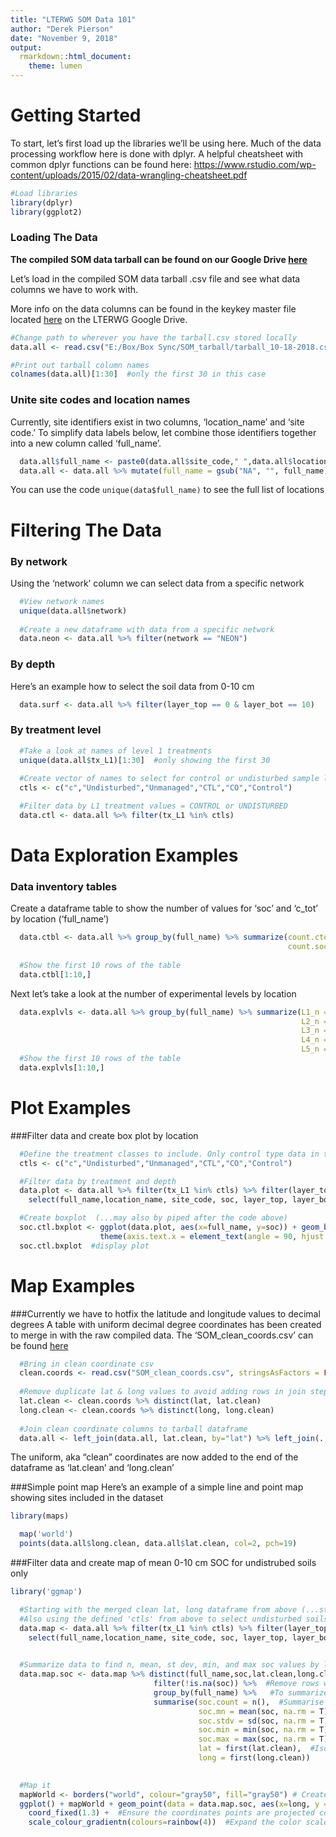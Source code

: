---
title: "LTERWG SOM Data 101"
author: "Derek Pierson"
date: "November 9, 2018"
output:
  rmarkdown::html_document:
    theme: lumen
---

# Getting Started

To start, let's first load up the libraries we'll be using here.  Much of the data processing workflow here is done with dplyr. A helpful cheatsheet with common dplyr  functions can be found here: [https://www.rstudio.com/wp-content/uploads/2015/02/data-wrangling-cheatsheet.pdf](https://www.rstudio.com/wp-content/uploads/2015/02/data-wrangling-cheatsheet.pdf)


```{r warning = FALSE, message = FALSE}
#Load libraries
library(dplyr)
library(ggplot2)
```


### Loading The Data
**The compiled SOM data tarball can be found on our Google Drive [here](https://drive.google.com/drive/folders/1bQcTB8lZtE0vjuZ_kvPvDbHCyv0PLbt6?ogsrc=32)**

Let's load in the compiled SOM data tarball .csv file and see what data columns we have to work with.

More info on the data columns can be found in the keykey master file located [here](https://drive.google.com/open?id=1kF-v3amzgqcjYXeJz7dfTgGuzb5xG0rY31Y1C6rR4kw) on the LTERWG Google Drive.

``` {r}
#Change path to wherever you have the tarball.csv stored locally
data.all <- read.csv("E:/Box/Box Sync/SOM_tarball/tarball_10-18-2018.csv", stringsAsFactors = FALSE)  

#Print out tarball column names
colnames(data.all)[1:30]  #only the first 30 in this case
```

### Unite site codes and location names
Currently, site identifiers exist in two columns, 'location_name' and 'site code.'  To simplify data labels below, let combine those identifiers together into a new column called 'full_name'.
```{r}
  data.all$full_name <- paste0(data.all$site_code," ",data.all$location_name)  #Concatenate strings
  data.all <- data.all %>% mutate(full_name = gsub("NA", "", full_name))  #Remove NA from strings
```
You can use the code `unique(data$full_name)` to see the full list of locations


# Filtering The Data

### By network
Using the 'network' column we can select data from a specific network
```{r}
  #View network names  
  unique(data.all$network)
  
  #Create a new dataframe with data from a specific network
  data.neon <- data.all %>% filter(network == "NEON")   
```
 
### By depth 
Here's an example how to select the soil data from 0-10 cm
```{r}
  data.surf <- data.all %>% filter(layer_top == 0 & layer_bot == 10)
```


### By treatment level
```{r}
  #Take a look at names of level 1 treatments
  unique(data.all$tx_L1)[1:30]  #only showing the first 30
  
  #Create vector of names to select for control or undisturbed sample locations
  ctls <- c("c","Undisturbed","Unmanaged","CTL","CO","Control")

  #Filter data by L1 treatment values = CONTROL or UNDISTURBED
  data.ctl <- data.all %>% filter(tx_L1 %in% ctls)
```


# Data Exploration Examples

### Data inventory tables
Create a dataframe table to show the number of values for 'soc' and 'c_tot' by location ('full_name')
```{r}
  data.ctbl <- data.all %>% group_by(full_name) %>% summarize(count.ctot = n_distinct(c_tot, na.rm = TRUE),
                                                              count.soc = n_distinct(soc, na.rm = TRUE))
  
  #Show the first 10 rows of the table
  data.ctbl[1:10,]
```


Next let's take a look at the number of experimental levels by location
```{r}
  data.explvls <- data.all %>% group_by(full_name) %>% summarize(L1_n = n_distinct(L1, na.rm = TRUE),
                                                                 L2_n = n_distinct(L2, na.rm = TRUE),
                                                                 L3_n = n_distinct(L3, na.rm = TRUE),
                                                                 L4_n = n_distinct(L4, na.rm = TRUE),
                                                                 L5_n = n_distinct(L5, na.rm = TRUE))
  #Show the first 10 rows of the table
  data.explvls[1:10,]
```

# Plot Examples
###Filter data and create box plot by location
```{r warning = FALSE, message = FALSE, fig.width = 10, fig.height=6}
  
  #Define the treatment classes to include. Only control type data in this case.
  ctls <- c("c","Undisturbed","Unmanaged","CTL","CO","Control")

  #Filter data by treatment and depth 
  data.plot <- data.all %>% filter(tx_L1 %in% ctls) %>% filter(layer_top == 0 & layer_bot == 10) %>% 
    select(full_name,location_name, site_code, soc, layer_top, layer_bot)  #Simplify the dataframe by selecting                                                                                                       only the columns we may need for                                                                                                          this plot/task

  #Create boxplot  (...may also by piped after the code above)
  soc.ctl.bxplot <- ggplot(data.plot, aes(x=full_name, y=soc)) + geom_boxplot() + 
                    theme(axis.text.x = element_text(angle = 90, hjust = 1))  #Rotate x-axis labels 
  soc.ctl.bxplot  #display plot
```


# Map Examples

###Currently we have to hotfix the latitude and longitude values to decimal degrees
A table with uniform decimal degree coordinates has been created to merge in with the raw compiled data. The 'SOM_clean_coords.csv' can be found [here](https://drive.google.com/open?id=1jdhUkP6G3FYQhEZDIYBN6sQ930bxsZp8)
```{r}
  #Bring in clean coordinate csv
  clean.coords <- read.csv("SOM_clean_coords.csv", stringsAsFactors = FALSE)
  
  #Remove duplicate lat & long values to avoid adding rows in join step
  lat.clean <- clean.coords %>% distinct(lat, lat.clean)
  long.clean <- clean.coords %>% distinct(long, long.clean)
  
  #Join clean coordinate columns to tarball dataframe
  data.all <- left_join(data.all, lat.clean, by="lat") %>% left_join(., long.clean, by="long")
```
The uniform, aka "clean" coordinates are now added to the end of the dataframe as 'lat.clean' and 'long.clean' 


###Simple point map
Here's an example of a simple line and point map showing sites included in the dataset
```{r}
library(maps)

  map('world')
  points(data.all$long.clean, data.all$lat.clean, col=2, pch=19)
```

  
###Filter data and create map of mean 0-10 cm SOC for undistrubed soils only
```{r warning = FALSE, message = FALSE, fig.width = 10, fig.height=6}
library('ggmap')

  #Starting with the merged clean lat, long dataframe from above (...still named data.all)
  #Also using the defined 'ctls' from above to select undisturbed soils only
  data.map <- data.all %>% filter(tx_L1 %in% ctls) %>% filter(layer_top == 0 & layer_bot == 10) %>% 
    select(full_name,location_name, site_code, soc, layer_top, layer_bot, lat.clean, long.clean)
  

  #Summarize data to find n, mean, st dev, min, and max soc values by location
  data.map.soc <- data.map %>% distinct(full_name,soc,lat.clean,long.clean) %>%  #Remove duplicate rows
                                filter(!is.na(soc)) %>%  #Remove rows with NA for soc 
                                group_by(full_name) %>%   #To summarize the data by location, first we need                                                                                          to group it by location
                                summarise(soc.count = n(),  #Summarise creates new dataframe with desired                                                                                              group statistics 
                                          soc.mn = mean(soc, na.rm = T),  
                                          soc.stdv = sd(soc, na.rm = T),
                                          soc.min = min(soc, na.rm = T),
                                          soc.max = max(soc, na.rm = T),
                                          lat = first(lat.clean),  #Isolate coordinates within the summary                                                                                                    call, grabs the first value in the group
                                          long = first(long.clean))
  

  #Map it
  mapWorld <- borders("world", colour="gray50", fill="gray50") # Create the world map
  ggplot() + mapWorld + geom_point(data = data.map.soc, aes(x=long, y = lat, color=soc.mn), size=3) + 
    coord_fixed(1.3) +  #Ensure the coordinates points are projected correctly
    scale_colour_gradientn(colours=rainbow(4))  #Expand the color scale
```







